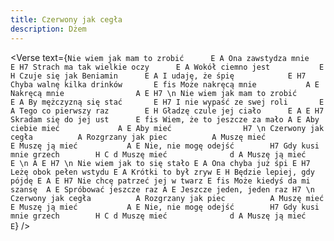 ```yaml
---
title: Czerwony jak cegła
description: Dżem
---
```



<Verse
  text={`
Nie wiem jak mam to zrobić		E A
Ona zawstydza mnie	 		E H7
Strach ma tak wielkie oczy		E A
Wokół ciemno jest			E H
Czuje się jak Beniamin		E A
I udaję, że śpię			E H7
Chyba walnę kilka drinków		E fis
Może nakręcą mnie			A E
Nakręcą mnie				A E H7
\n
Nie wiem jak mam to zrobić 		E A
By mężczyzną się stać 		E H7
I nie wypaść ze swej roli		E A
Tego co pierwszy raz 		E H
Gładzę czule jej ciało 		E A E H7
Skradam się do jej ust 		E fis
Wiem, że to jeszcze za mało	A E
Aby ciebie mieć 			A E
Aby mieć 				H7
\n
Czerwony jak cegła 			A
Rozgrzany jak piec 			A
Muszę mieć 				E
Muszę ją mieć 			A E
Nie, nie mogę odejść 		H7
Gdy kusi mnie grzech		H C d
Muszę mieć 				d A
Muszę ją mieć 			E
\n
A E H7
\n
Nie wiem jak to się stało E A
Ona chyba już śpi E H7
Leżę obok pełen wstydu E A
Krótki to był zryw E H
Będzie lepiej, gdy pójdę E A E H7
Nie chcę patrzeć jej w twarz E fis
Może kiedyś da mi szansę  A E
Spróbować jeszcze raz A E
Jeszcze jeden, jeden raz H7
\n
Czerwony jak cegła 			A
Rozgrzany jak piec 			A
Muszę mieć 				E
Muszę ją mieć 			A E
Nie, nie mogę odejść 		H7
Gdy kusi mnie grzech		H C d
Muszę mieć 				d A
Muszę ją mieć 			E
`}
/>
